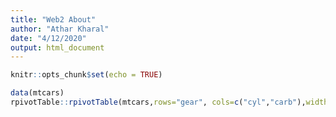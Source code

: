 ```yaml
---
title: "Web2 About"
author: "Athar Kharal"
date: "4/12/2020"
output: html_document
---
```


```r
knitr::opts_chunk$set(echo = TRUE)
```

```r
data(mtcars)
rpivotTable::rpivotTable(mtcars,rows="gear", cols=c("cyl","carb"),width="100%", height="400px")
```
